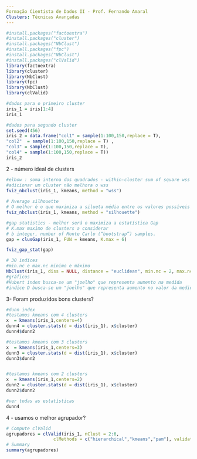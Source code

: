 ---
Formação Cientista de Dados II - Prof. Fernando Amaral
Clusters: Técnicas Avançadas
---

```{r}
#install.packages("factoextra")
#install.packages("cluster")
#install.packages("NbClust")
#install.packages("fpc")
#install.packages("NbClust")
#install.packages("clValid")
library(factoextra)
library(cluster)
library(NbClust)
library(fpc)
library(NbClust)
library(clValid)
```


```{r}
#dados para o primeiro cluster
iris_1 = iris[1:4]
iris_1  
```


```{r}
#dados para segundo cluster
set.seed(456)
iris_2 = data.frame("col1" = sample(1:100,150,replace = T),
"col2"  = sample(1:100,150,replace = T) ,
"col3" = sample(1:100,150,replace = T), 
"col4" = sample(1:100,150,replace = T))
iris_2
```
2 - número ideal de clusters
```{r}
#elbow : soma interna dos quadrados - within-cluster sum of square wss
#adicionar um cluster não melhora o wss
fviz_nbclust(iris_1, kmeans, method = "wss") 
  
# Average silhouette
# O melhor é o que maximiza a silueta média entre os valores possíveis
fviz_nbclust(iris_1, kmeans, method = "silhouette")

#gap statistics - melhor será o maximiza a estatística Gap
# K.max maximo de clusters a considerar
# b integer, number of Monte Carlo (“bootstrap”) samples.
gap = clusGap(iris_1, FUN = kmeans, K.max = 6)

fviz_gap_stat(gap)
```

```{r}
# 30 indíces
#min.nc e max.nc minimo e máximo
NbClust(iris_1, diss = NULL, distance = "euclidean", min.nc = 2, max.nc = 6, method ="kmeans")
#gráficos
#Hubert index busca-se um "joelho" que representa aumento na medida
#indice D busca-se um "joelho" que representa aumento no valor da medida
```
3- Foram produzidos bons clusters?
```{r}
#dunn index
#testamos kmeans com 4 clusters
x  = kmeans(iris_1,centers=4)
dunn4 = cluster.stats(d = dist(iris_1), x$cluster)
dunn4$dunn2

#testamos kmeans com 3 clusters
x  = kmeans(iris_1,centers=3)
dunn3 = cluster.stats(d = dist(iris_1), x$cluster)
dunn3$dunn2


#testamos kmeans com 2 clusters
x  = kmeans(iris_1,centers=2)
dunn2 = cluster.stats(d = dist(iris_1), x$cluster)
dunn2$dunn2

#ver todas as estatísticas
dunn4
```
4 - usamos o melhor agrupador?
```{r}
# Compute clValid
agrupadores = clValid(iris_1, nClust = 2:6, 
                  clMethods = c("hierarchical","kmeans","pam"), validation = "internal")
# Summary
summary(agrupadores)
```


